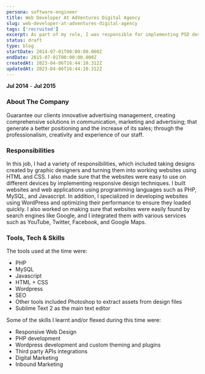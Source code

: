 ```yaml
---
persona: software-engineer
title: Web Developer At AdVentures Digital Agency
slug: web-developer-at-adventures-digital-agency
tags: ['recruited']
excerpt: As part of my role, I was responsible for implementing PSD designs into functional HTML and CSS layouts, adapting sites to responsive and adaptive designs, building and coding websites and applications using PHP, MySQL, and Javascript. Additionally, I developed templates, plugins, and widgets for Wordpress, optimized website performance for speed and server payload, and implemented search engine optimization and marketing strategies. I also integrated various APIs such as Youtube, Twitter, Facebook, Google Maps, MailGun, and Flickr to enhance website functionality.
status: draft
type: blog
startDate: 2014-07-01T00:00:00.000Z
endDate: 2015-07-01T00:00:00.000Z
createdAt: 2023-04-06T16:44:10.312Z
updatedAt: 2023-04-06T16:44:10.312Z
---
```


**Jul 2014** - **Jul 2015**

### About The Company

Guarantee our clients innovative advertising management, creating comprehensive solutions in communication, marketing and advertising; that generate a better positioning and the increase of its sales; through the professionalism, creativity and experience of our staff.

### Responsibilities

In this job, I had a variety of responsibilities, which included taking designs created by graphic designers and turning them into working websites using HTML and CSS. I also made sure that the websites were easy to use on different devices by implementing responsive design techniques. I built websites and web applications using programming languages such as PHP, MySQL, and Javascript. In addition, I specialized in developing websites using WordPress and optimizing their performance to ensure they loaded quickly. I also worked on making sure that websites were easily found by search engines like Google, and I integrated them with various services such as YouTube, Twitter, Facebook, and Google Maps.

### Tools, Tech & Skills

The tools used at the time were: 
- PHP
- MySQL
- Javascript
- HTML + CSS
- Wordpress
- SEO
- Other tools included Photoshop to extract assets from design files
- Sublime Text 2 as the main text editor

Some of the skills I learnt and/or flexed during this time were:
- Responsive Web Design
- PHP development
- Wordpress development and custom theming and plugins
- Third party APIs integrations
- Digital Marketing 
- Inbound Marketing